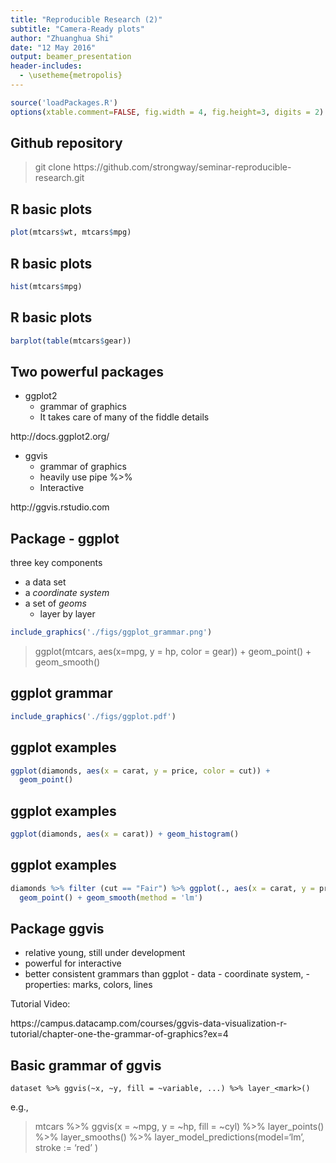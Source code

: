 ```yaml
---
title: "Reproducible Research (2)"
subtitle: "Camera-Ready plots"
author: "Zhuanghua Shi"
date: "12 May 2016"
output: beamer_presentation
header-includes:
  - \usetheme{metropolis}
---
```

  
  ```r
source('loadPackages.R')
options(xtable.comment=FALSE, fig.width = 4, fig.height=3, digits = 2) #hide  comments
```

## Github repository

> git clone https://github.com/strongway/seminar-reproducible-research.git

## R basic plots
```r
plot(mtcars$wt, mtcars$mpg)
```



## R basic plots
```r
hist(mtcars$mpg)

```


## R basic plots
```r
barplot(table(mtcars$gear))
```

## Two powerful packages

- ggplot2
    - grammar of graphics
    - It takes care of many of the fiddle details
    
http://docs.ggplot2.org/

- ggvis
    - grammar of graphics
    - heavily use pipe %>%
    - Interactive
    
http://ggvis.rstudio.com

## Package - ggplot

three key components

- a data set
- a _coordinate system_
- a set of _geoms_
    - layer by layer

```r
include_graphics('./figs/ggplot_grammar.png')
```

> ggplot(mtcars, aes(x=mpg, y = hp, color = gear)) + geom_point() + geom_smooth()


## ggplot grammar


```r
include_graphics('./figs/ggplot.pdf')
```

## ggplot examples

```r
ggplot(diamonds, aes(x = carat, y = price, color = cut)) + 
  geom_point()

```


## ggplot examples

```r
ggplot(diamonds, aes(x = carat)) + geom_histogram()
```

## ggplot examples

```r
diamonds %>% filter (cut == "Fair") %>% ggplot(., aes(x = carat, y = price)) + 
  geom_point() + geom_smooth(method = 'lm')
```

## Package ggvis

- relative young, still under development
- powerful for interactive
- better consistent grammars than ggplot
      - data
      - coordinate system, 
      - properties: marks, colors, lines
      
Tutorial Video:

https://campus.datacamp.com/courses/ggvis-data-visualization-r-tutorial/chapter-one-the-grammar-of-graphics?ex=4


## Basic grammar of ggvis

`dataset %>% ggvis(~x, ~y, fill = ~variable, ...) %>% layer_<mark>()`

e.g., 

> mtcars %>% ggvis(x = ~mpg, y = ~hp, fill = ~cyl) %>% 
  layer_points() %>% layer_smooths() %>% 
  layer_model_predictions(model='lm', stroke := 'red' )


